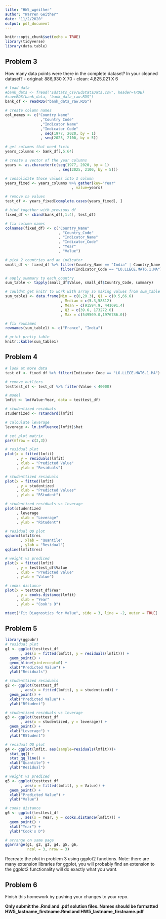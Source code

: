 ```yaml
---
title: "HW5_wgeither"
author: "Warren Geither"
date: "11/2/2020"
output: pdf_document
---
```


```r
knitr::opts_chunk$set(echo = TRUE)
library(tidyverse)
library(data.table)
```

## Problem 3

How many data points were there in the complete dataset?  In your cleaned dataset?
- original: 886,930 X 70
- clean: 4,825,021 X 6

```r
# load data
#bank_data <- fread("Edstats_csv/EdStatsData.csv", header=TRUE)
#saveRDS(bank_data, "bank_data_raw.RDS")
bank_df <- readRDS("bank_data_raw.RDS")

# create column names
col_names <- c("Country Name"
                ,"Country Code"
                ,"Indicator Name"
                ,"Indicator Code"
                , seq(1977, 2020, by = 1)
                , seq(2025, 2100, by = 5))

# get columns that need fixin
years_columns <- bank_df[,5:64]

# create a vector of the year columns
years <- as.character(c(seq(1977, 2020, by = 1)
                        , seq(2025, 2100, by = 5)))

# consolidate those values into 1 column
years_fixed <- years_columns %>% gather(key="Year"
                              , value=years) 

# remove na values
test_df <- years_fixed[complete.cases(years_fixed), ]

# bind together with previous df
fixed_df <- cbind(bank_df[,1:4], test_df)

# fix column names
colnames(fixed_df) <- c("Country_Name"
                        , "Country_Code"
                        , "Indicator_Name"
                        , "Indicator_Code"
                        , "Year"
                        , "Value")

# pick 2 countries and an indicator
small_df <- fixed_df %>% filter(Country_Name == "India" | Country_Name == "France") %>%
                         filter(Indicator_Code == "LO.LLECE.MAT6.1.MA")

# apply summary to each country
sum_table <- tapply(small_df$Value, small_df$Country_Code, summary)

# couldnt get knitr to work with array so making values from sum_table into df
sum_table1 <- data.frame(Min = c(0,20.3), Q1 = c(0.5,66.6)
                         , Median = c(5.3,58312)
                         , Mean = c(91594.9, 441691.4)
                         , Q3 = c(39.6, 173272.0)
                         , Max = c(549509.0,1976786.0))

# fix rownames
rownames(sum_table1) <- c("France", "India")

# print pretty table
knitr::kable(sum_table1)
```


## Problem 4

```r
# look at more data
test_df <- fixed_df %>% filter(Indicator_Code == "LO.LLECE.MAT6.1.MA")

# remove outliers
testtest_df <- test_df %>% filter(Value < 40000)

# model
lmfit <- lm(Value~Year, data = testtest_df)

# studentized residuals
studentized <- rstandard(lmfit)

# calculate leverage
leverage <- lm.influence(lmfit)$hat

# set plot matrix
par(mfrow = c(3,3))

# residual plot
plot(x = fitted(lmfit)
     , y = residuals(lmfit)
     , xlab = "Predicted Value"
     , ylab = "Residuals")

# studenttized residuals
plot(x = fitted(lmfit)
     , y = studentized
     , xlab = "Predicted Values"
     , ylab = "RStudent")

# studentized residuals vs leverage
plot(studentized
     , leverage
     , xlab = "Leverage"
     , ylab = "RStudent")

# residual QQ plot
qqnorm(lmfit$res
       , xlab = "Quantile"
       , ylab = "Residual")
qqline(lmfit$res)

# weight vs prediced
plot(x = fitted(lmfit)
     , y = testtest_df$Value
     , xlab = "Predicted Value"
     , ylab = "Value")

# cooks distance
plot(x = testtest_df$Year
     , y = cooks.distance(lmfit)
     , xlab = "Year"
     , ylab = "Cook's D")

mtext("Fit Diagnostics for Value", side = 3, line = -2, outer = TRUE)
```

## Problem 5

```r
library(ggpubr)
# residual plot
g1 <- ggplot(testtest_df
       , aes(x = fitted(lmfit), y = residuals(lmfit))) + 
  geom_point() +
  geom_hline(yintercept=0) +
  xlab("Predicted Value") +
  ylab("Residuals")

# studenttized residuals
g2 <- ggplot(testtest_df
       , aes(x = fitted(lmfit), y = studentized)) + 
  geom_point() +
  xlab("Predicted Value") +
  ylab("RStudent")

# studentized residuals vs leverage
g3 <- ggplot(testtest_df
       , aes(x = studentized, y = leverage)) + 
  geom_point() +
  xlab("Leverage") +
  ylab("RStudent")

# residual QQ plot
g4 <- ggplot(lmfit, aes(sample=residuals(lmfit)))+
  stat_qq() +
  stat_qq_line() +
  xlab("Quantile") +
  ylab("Residual")

# weight vs prediced
g5 <- ggplot(testtest_df
       , aes(x = fitted(lmfit), y = Value)) + 
  geom_point() +
  xlab("Predicted Value") +
  ylab("Value")

# cooks distance
g6 <- ggplot(testtest_df
       , aes(x = Year, y = cooks.distance(lmfit))) + 
  geom_point() +
  xlab("Year") +
  ylab("Cook's D")

# arrange on same page
ggarrange(g1, g2, g3, g4, g5, g6,
          ncol = 3, nrow = 3)
```
Recreate the plot in problem 3 using ggplot2 functions.  Note: there are many extension libraries for ggplot, you will probably find an extension to the ggplot2 functionality will do exactly what you want.

## Problem 6

Finish this homework by pushing your changes to your repo.

**Only submit the .Rmd and .pdf solution files.  Names should be formatted HW5_lastname_firstname.Rmd and HW5_lastname_firstname.pdf**